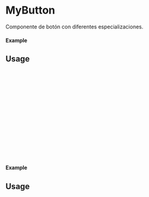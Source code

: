 

<Meta of={MyButton} title="MyButton" />

# MyButton

Componente de botón con diferentes especializaciones.

#### Example

<Canvas of={MyButton.Primary} />

## Usage

```ts
import {MyButton} from 'milibreria';

function Example(){
 return (
 <MyButton
 text: "Button primary",
 txtcolor: 'black',
 bgcolor: 'red',
 disabled: false,
 size: "small",
 onClick: () => alert("Button Primary"),
 />
 );
};

export default Example;
```

#### Example

<Canvas of={MyButton.Secondary} />

## Usage

```ts
import {MyButton} from 'milibreria';

function Example(){
 return (
 <MyButton
 text: "Button secondary",
 txtcolor: 'white',
 bgcolor: 'pink',
 disabled: false,
 size: "small",
 onClick: () => alert("Button Secondary"),
 />
 );
};